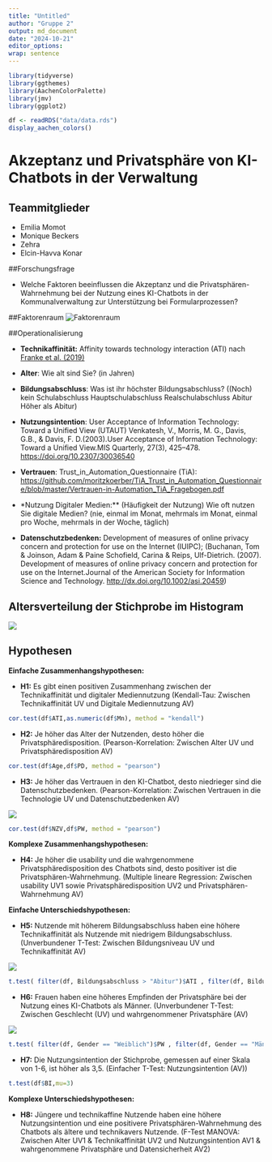 ```yaml
---
title: "Untitled"
author: "Gruppe 2"
output: md_document
date: "2024-10-21"
editor_options: 
wrap: sentence
---
```


```r
library(tidyverse)
library(ggthemes)
library(AachenColorPalette)
library(jmv)
library(ggplot2)

df <- readRDS("data/data.rds")
display_aachen_colors()

```

# Akzeptanz und Privatsphäre von KI-Chatbots in der Verwaltung

## **Teammitglieder**

-   Emilia Momot
-   Monique Beckers
-   Zehra
-   Elcin-Havva Konar

##Forschungsfrage

-   Welche Faktoren beeinflussen die Akzeptanz und die Privatsphären-Wahrnehmung bei der Nutzung eines KI-Chatbots in der Kommunalverwaltung zur Unterstützung bei Formularprozessen?

##Faktorenraum ![Faktorenraum](Readme_files/Faktorenraum.jpeg)

##Operationalisierung

-   **Technikaffinität:** Affinity towards technology interaction (ATI) nach [Franke et al. (2019)](10.1080/10447318.2018.1456150 "Franke, T., Attig, C., & Wessel, D. (2019). A Personal Resource for Technology Interaction: Development and Validation of the Affinity for Technology Interaction (ATI) Scale. International Journal of Human–Computer Interaction, 35(6), 456-467, DOI: 10.1080/10447318.2018.1456150")

-   **Alter**: Wie alt sind Sie?
    (in Jahren)

-   **Bildungsabschluss**: Was ist ihr höchster Bildungsabschluss?
    ((Noch) kein Schulabschluss Hauptschulabschluss Realschulabschluss Abitur Höher als Abitur)

-   **Nutzungsintention**: User Acceptance of Information Technology:\
    Toward a Unified View (UTAUT) Venkatesh, V., Morris, M. G., Davis, G.B., & Davis, F. D.(2003).User Acceptance of Information Technology: Toward a Unified View.MIS Quarterly, 27(3), 425–478.
    <https://doi.org/10.2307/30036540>

-   **Vertrauen**: Trust_in_Automation_Questionnaire (TiA): <https://github.com/moritzkoerber/TiA_Trust_in_Automation_Questionnaire/blob/master/Vertrauen-in-Automation_TiA_Fragebogen.pdf>

-   \*Nutzung Digitaler Medien:\*\* (Häufigkeit der Nutzung) Wie oft nutzen Sie digitale Medien?
    (nie, einmal im Monat, mehrmals im Monat, einmal pro Woche, mehrmals in der Woche, täglich)

-   **Datenschutzbedenken:** Development of measures of online privacy concern and protection for use on the Internet (IUIPC); (Buchanan, Tom & Joinson, Adam & Paine Schofield, Carina & Reips, Ulf-Dietrich. (2007).
    Development of measures of online privacy concern and protection for use on the Internet.Journal of the American Society for Information Science and Technology.
    <http://dx.doi.org/10.1002/asi.20459>)
    
## Altersverteilung der Stichprobe im Histogram

![](Readme_files/histogramAlter.png)

## **Hypothesen**

**Einfache Zusammenhangshypothesen:**

-   **H1:** Es gibt einen positiven Zusammenhang zwischen der Technikaffinität und digitaler Mediennutzung (Kendall-Tau: Zwischen Technikaffinität UV und Digitale Mediennutzung AV)

```r
cor.test(df$ATI,as.numeric(df$Mn), method = "kendall")
```

-   **H2:** Je höher das Alter der Nutzenden, desto höher die Privatsphäredisposition. (Pearson-Korrelation: Zwischen Alter UV und Privatsphäredisposition AV)

```r
cor.test(df$Age,df$PD, method = "pearson")
```

-   **H3:** Je höher das Vertrauen in den KI-Chatbot, desto niedrieger sind die Datenschutzbedenken. (Pearson-Korrelation: Zwischen Vertrauen in die Technologie UV und Datenschutzbedenken AV)

![](Readme_files/Hypothese 3 .png)

```r
cor.test(df$NZV,df$PW, method = "pearson")
```

**Komplexe Zusammenhangshypothesen:**

-   **H4:** Je höher die usability und die wahrgenommene Privatsphäredisposition des Chatbots sind, desto positiver ist die Privatsphären-Wahrnehmung. (Multiple lineare Regression: Zwischen usability UV1 sowie Privatsphäredisposition UV2 und Privatsphären-Wahrnehmung AV)

**Einfache Unterschiedshypothesen:**

-   **H5:** Nutzende mit höherem Bildungsabschluss haben eine höhere Technikaffinität als Nutzende mit niedrigem Bildungsabschluss. (Unverbundener T-Test: Zwischen Bildungsniveau UV und Technikaffinität AV)

![](Readme_files/Hypothese5.png)

```r
t.test( filter(df, Bildungsabschluss > "Abitur")$ATI , filter(df, Bildungsabschluss < "Abitur")$ATI )
```

-   **H6:** Frauen haben eine höheres Empfinden der Privatsphäre bei der Nutzung eines KI-Chatbots als Männer. (Unverbundener T-Test: Zwischen Geschlecht (UV) und wahrgenommener Privatsphäre (AV)

![](Readme_files/Hypothese6.png)

```r
t.test( filter(df, Gender == "Weiblich")$PW , filter(df, Gender == "Männlich")$PW )
```

-   **H7:** Die Nutzungsintention der Stichprobe, gemessen auf einer Skala von 1-6, ist höher als 3,5. (Einfacher T-Test: Nutzungsintention (AV))

```r
t.test(df$BI,mu=3)
```

**Komplexe Unterschiedshypothesen:**

-   **H8:** Jüngere und technikaffine Nutzende haben eine höhere Nutzungsintention und eine positivere Privatsphären-Wahrnehmung des Chatbots als ältere und technikavers Nutzende. (F-Test MANOVA: Zwischen Alter UV1 & Technikaffinität UV2 und Nutzungsintention AV1 & wahrgenommene Privatsphäre und Datensicherheit AV2)

```r

```